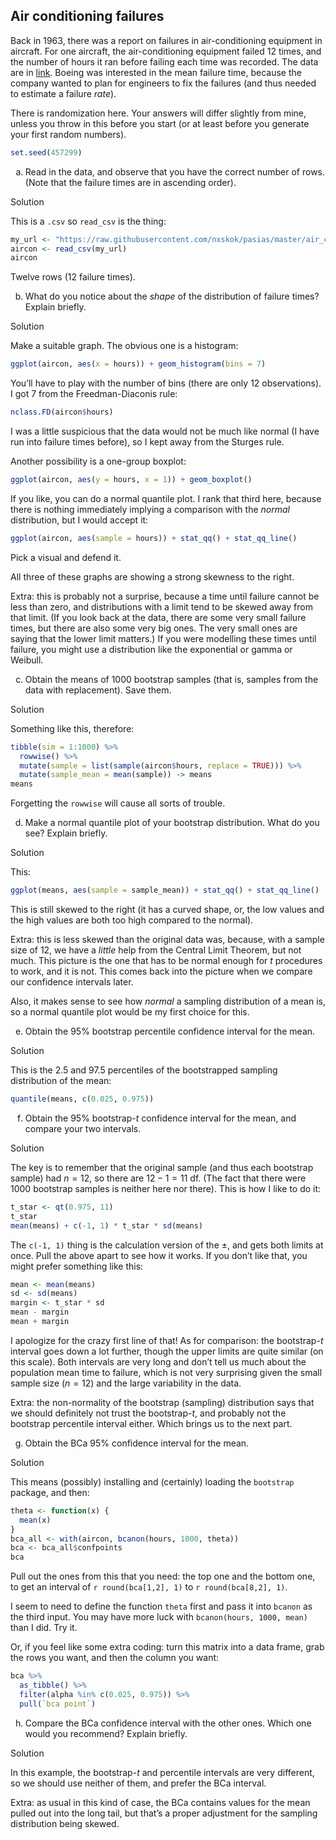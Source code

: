 ##  Air conditioning failures


 Back in 1963, there was a report on failures in
air-conditioning equipment in
\href{https://en.wikipedia.org/wiki/Boeing_720}{Boeing 720}
aircraft. For one aircraft, the air-conditioning equipment failed 12
times, and the number of hours it ran before failing each time was
recorded. The data are in
[link](https://raw.githubusercontent.com/nxskok/pasias/master/air_conditioning.csv). Boeing
was interested in the mean failure time, because the company wanted to
plan for engineers to fix the failures (and thus needed to estimate a
failure *rate*).

There is randomization here. Your answers will differ slightly from
mine, unless you throw in this before you start (or at least before
you generate your first random numbers).

```r
set.seed(457299)
```

 



(a) Read in the data, and observe that you have the correct number
of rows. (Note that the failure times are in ascending order).

Solution


This is a `.csv` so `read_csv` is the thing:
```r
my_url <- "https://raw.githubusercontent.com/nxskok/pasias/master/air_conditioning.csv"
aircon <- read_csv(my_url)
aircon
```

     

Twelve rows (12 failure times).


(b) What do you notice about the *shape* of the distribution of failure times? Explain briefly.

Solution


Make a suitable graph. The obvious one is a histogram:

```r
ggplot(aircon, aes(x = hours)) + geom_histogram(bins = 7)
```

 

You'll have to play with the number of bins (there are only 12 observations). I got 7 from the Freedman-Diaconis rule:

```r
nclass.FD(aircon$hours)
```

 

I was a little suspicious that the data would not be much like normal (I have run into failure times before), so I kept away from the Sturges rule.

Another possibility is a one-group boxplot:

```r
ggplot(aircon, aes(y = hours, x = 1)) + geom_boxplot()
```

 

If you like, you can do a normal quantile plot. I rank that third here, because there is nothing immediately implying a comparison with the *normal* distribution, but I would accept it:

```r
ggplot(aircon, aes(sample = hours)) + stat_qq() + stat_qq_line()
```

 
Pick a visual and defend it.

All three of these graphs are showing a strong skewness to the right. 

Extra: this is probably not a surprise, because a time until failure
cannot be less than zero, and distributions with a limit tend to be
skewed away from that limit. (If you look back at the data, there are
some very small failure times, but there are also some very big
ones. The very small ones are saying that the lower limit matters.) If
you were modelling these times until failure, you might use a
distribution like the exponential or gamma or Weibull.


(c) Obtain the means of 1000 bootstrap samples (that is, samples from the data with replacement). Save them.

Solution


Something like this, therefore:

```r
tibble(sim = 1:1000) %>% 
  rowwise() %>% 
  mutate(sample = list(sample(aircon$hours, replace = TRUE))) %>% 
  mutate(sample_mean = mean(sample)) -> means
means
```

Forgetting the `rowwise` will cause all sorts of trouble.




(d) Make a normal quantile plot of your bootstrap distribution. What do you see? Explain briefly.

Solution


This:

```r
ggplot(means, aes(sample = sample_mean)) + stat_qq() + stat_qq_line()
```

 

This is still skewed to the right (it has a curved shape, or, the low values and the high values are both too high compared to the normal). 

Extra: this is less skewed than the original data was, because, with a
sample size of 12, we have a *little* help from the Central Limit
Theorem, but not much. This picture is the one that has to be normal
enough for $t$ procedures to work, and it is not. This comes back into
the picture when we compare our confidence intervals later.

Also, it makes sense to see how *normal* a sampling distribution of a
mean is, so a normal quantile plot would be my first choice for this.


(e) Obtain the 95\% bootstrap percentile confidence interval for the mean.

Solution


This is the 2.5 and 97.5 percentiles of the bootstrapped sampling distribution of the mean:

```r
quantile(means, c(0.025, 0.975))
```

 


(f) Obtain the 95\% bootstrap-$t$ confidence interval for
the mean, and compare your two intervals.

Solution


The key is to remember that the original sample (and thus each bootstrap sample) had $n=12$, so there are $12-1=11$ df. (The fact that there were 1000 bootstrap samples is neither here nor there). This is how I like to do it:

```r
t_star <- qt(0.975, 11)
t_star
mean(means) + c(-1, 1) * t_star * sd(means)
```

 

The `c(-1, 1)` thing is the calculation version of the $\pm$,
and gets both limits at once. Pull the above apart to see how it works. If
you don't like that, you might prefer something like this:

```r
mean <- mean(means)
sd <- sd(means)
margin <- t_star * sd
mean - margin
mean + margin
```

 

I apologize for the crazy first line of that!
As for comparison: the bootstrap-$t$ interval goes down a lot further,
though the upper limits are quite similar (on this scale). Both
intervals are very long and don't tell us much about the population
mean time to failure, which is not very surprising given the small
sample size ($n=12$) and the large variability in the data.

Extra: the non-normality of the bootstrap (sampling) distribution says that we should definitely not trust the bootstrap-$t$, and probably not the bootstrap percentile interval either. Which brings us to the next part.


(g) Obtain the BCa 95\% confidence interval for the mean.

Solution


This means (possibly) installing and (certainly) loading the `bootstrap` package, and then:

```r
theta <- function(x) {
  mean(x)
}
bca_all <- with(aircon, bcanon(hours, 1000, theta))
bca <- bca_all$confpoints
bca
```

 

Pull out the ones from this that you need: the top one and the bottom one, to get an interval of `r round(bca[1,2], 1)` 
to `r round(bca[8,2], 1)`. 

I seem to need to define the function `theta` first and pass it into `bcanon` as the third input. You may have more luck with `bcanon(hours, 1000, mean)` than I did. Try it.

Or, if you feel like some extra coding: turn this matrix into a data frame, grab the rows you want, and then the column you want:

```r
bca %>%
  as_tibble() %>%
  filter(alpha %in% c(0.025, 0.975)) %>%
  pull(`bca point`)
```

 


(h) Compare the BCa confidence interval with the other ones. Which one would you recommend? Explain briefly.

Solution


In this example, the bootstrap-$t$ and percentile intervals are very different, so we should use neither of them, and prefer the BCa interval. 

Extra: as usual in this kind of case, the BCa contains values for the mean pulled out into the long tail, but that's a proper adjustment for the sampling distribution being skewed.



